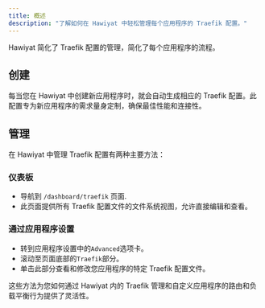 ```yaml
---
title: 概述
description: "了解如何在 Hawiyat 中轻松管理每个应用程序的 Traefik 配置。"
---
```


Hawiyat 简化了 Traefik 配置的管理，简化了每个应用程序的流程。

## 创建

每当您在 Hawiyat 中创建新应用程序时，就会自动生成相应的 Traefik 配置。此配置专为新应用程序的需求量身定制，确保最佳性能和连接性。

## 管理

在 Hawiyat 中管理 Traefik 配置有两种主要方法：

### 仪表板

- 导航到 `/dashboard/traefik` 页面.
- 此页面提供所有 Traefik 配置文件的文件系统视图，允许直接编辑和查看。

### 通过应用程序设置

- 转到应用程序设置中的`Advanced`选项卡。
- 滚动至页面底部的`Traefik`部分。
- 单击此部分查看和修改您应用程序的特定 Traefik 配置文件。

这些方法为您如何通过 Hawiyat 内的 Traefik 管理和自定义应用程序的路由和负载平衡行为提供了灵活性。
